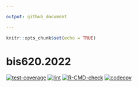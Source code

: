 ```yaml
---

output: github_document

---
```


```r
knitr::opts_chunk$set(echo = TRUE)
```

# bis620.2022

<!-- badges: start -->
  [![test-coverage](https://github.com/Juli66/bis620.2022/actions/workflows/test-coverage.yaml/badge.svg?branch=main)](https://github.com/Juli66/bis620.2022/actions/workflows/test-coverage.yaml)
  [![lint](https://github.com/Juli66/bis620.2022/actions/workflows/lint.yaml/badge.svg)](https://github.com/Juli66/bis620.2022/actions/workflows/lint.yaml)
  [![R-CMD-check](https://github.com/Juli66/bis620.2022/actions/workflows/R-CMD-check.yaml/badge.svg?branch=main)](https://github.com/Juli66/bis620.2022/actions/workflows/R-CMD-check.yaml)
  [![codecov](https://codecov.io/gh/Juli66/bis620.2022/branch/main/graph/badge.svg?token=JJ6DNAPCHY)](https://codecov.io/gh/Juli66/bis620.2022)
  <!-- badges: end -->